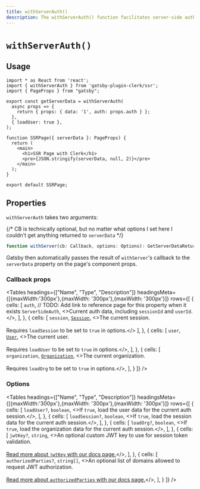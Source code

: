 ```yaml
---
title: withServerAuth()
description: The withServerAuth() function facilitates server-side authentication and provides options for data retrieval and authorization control for Clerk Components in a Gatsby application.
---
```



# `withServerAuth()`

## Usage

```tsx
import * as React from 'react';
import { withServerAuth } from 'gatsby-plugin-clerk/ssr';
import { PageProps } from "gatsby";

export const getServerData = withServerAuth(
  async props => {
    return { props: { data: '1', auth: props.auth } };
  },
  { loadUser: true },
);

function SSRPage({ serverData }: PageProps) {
  return (
    <main>
      <h1>SSR Page with Clerk</h1>
      <pre>{JSON.stringify(serverData, null, 2)}</pre>
    </main>
  );
}

export default SSRPage;
```

## Properties

`withServerAuth` takes two arguments:

{/* CB is technically optional, but no matter what options I set here I couldn't get anything returned to `serverData` */}


```typescript
function withServer(cb: Callback, options: Options): GetServerDataReturn;
```

Gatsby then automatically passes the result of `withServer`'s callback to the `serverData` property on the page's component props.

### Callback props

<Tables
  headings={["Name", "Type", "Description"]}
  headingsMeta={[{maxWidth:'300px'},{maxWidth: '300px'},{maxWidth: '300px'}]}
  rows={[
    {
      cells: [
        <code>auth</code>,
        // TODO: Add link to reference page for this property when it exists
        <code>ServerSideAuth</code>,
        <>Current auth data, including <code>sessionId</code> and <code>userId</code>.</>,
      ],
    },
    {
      cells: [
        <code>session</code>,
        <a href="/docs/references/javascript/session"><code>Session</code></a>,
        <>The current session.<br/><br/>Requires <code>loadSession</code> to be set to <code>true</code> in options.</>
      ],
    },
    {
      cells: [
        <code>user</code>,
        <a href="/docs/references/javascript/user/user"><code>User</code></a>,
        <>The current user.<br/><br/>Requires <code>loadUser</code> to be set to <code>true</code> in options.</>,
      ],
    },
    {
      cells: [
        <code>organization</code>,
        <a href="/docs/references/javascript/organization/organization"><code>Organization</code></a>,
        <>The current organization.<br/><br/>Requires <code>loadOrg</code> to be set to <code>true</code> in options.</>,
      ],
    }
  ]}
/>


### Options

<Tables
  headings={["Name", "Type", "Description"]}
  headingsMeta={[{maxWidth:'300px'},{maxWidth: '300px'},{maxWidth: '300px'}]}
  rows={[
    {
      cells: [
        <code>loadUser?</code>,
        <code>boolean</code>,
        <>If <code>true</code>, load the user data for the current auth session.</>,
      ],
    },
    {
      cells: [
        <code>loadSession?</code>,
        <code>boolean</code>,
        <>If <code>true</code>, load the session data for the current auth session.</>,
      ],
    },
    {
      cells: [
        <code>loadOrg?</code>,
        <code>boolean</code>,
        <>If <code>true</code>, load the organization data for the current auth session.</>,
      ],
    },
    {
      cells: [
        <code>jwtKey?</code>,
        <code>string</code>,
        <>An optional custom JWT key to use for session token validation.<br/><br/><a href="/docs/references/nodejs/token-verification#networkless-token-verification-using-the-jwt-verification-key">Read more about <code>jwtKey</code> with our docs page.</a></>,
      ],
    },
    {
      cells: [
        <code>authorizedParties?</code>,
        <code>string[]</code>,
        <>An optional list of domains allowed to request JWT authorization.<br/><br/><a href="/docs/references/nodejs/token-verification#validate-the-authorized-party-of-a-session-token">Read more about <code>authorizedParties</code> with our docs page.</a></>,
      ],
    }
  ]}
/>

